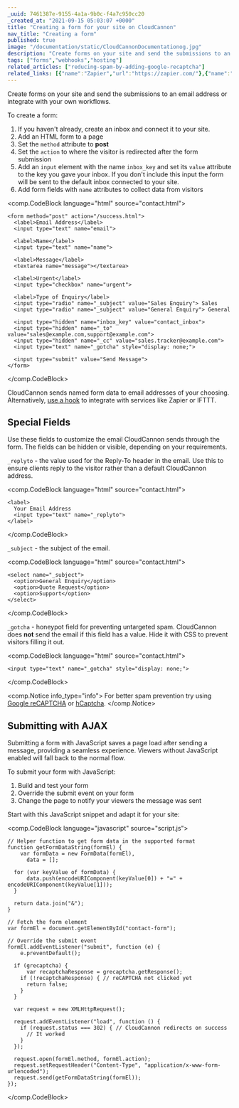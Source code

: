 ```yaml
---
_uuid: 7461387e-9155-4a1a-9b0c-f4a7c950cc20
_created_at: "2021-09-15 05:03:07 +0000"
title: "Creating a form for your site on CloudCannon"
nav_title: "Creating a form"
published: true
image: "/documentation/static/CloudCannonDocumentationog.jpg"
description: "Create forms on your site and send the submissions to an email address or integrate with your own workflows."
tags: ["forms","webhooks","hosting"]
related_articles: ["reducing-spam-by-adding-google-recaptcha"]
related_links: [{"name":"Zapier","url":"https://zapier.com/"},{"name":"Zapier Documentation","url":"https://zapier.com/help/create/code-webhooks"},{"name":"Automate","url":"https://automate.io/"},{"name":"Automate Documentation","url":"https://docs.automate.io/en/articles/1305409-webhooks"},{"name":"IFTTT","url":"https://ifttt.com/"},{"name":"IFTTT FAQ","url":"https://help.ifttt.com/hc/en-us/articles/115010230347-The-Webhooks-Service"}]
---
```


Create forms on your site and send the submissions to an email address or integrate with your own workflows.

To create a form:

1. If you haven't already, create an inbox and connect it to your site.
2. Add an HTML form to a page
3. Set the `method` attribute to **post**
4. Set the `action` to where the visitor is redirected after the form submission
5. Add an `input` element with the name `inbox_key` and set its `value` attribute to the key you gave your inbox. If you don't include this input the form will be sent to the default inbox connected to your site.
6. Add form fields with `name` attributes to collect data from visitors

<comp.CodeBlock language="html" source="contact.html">
```
<form method="post" action="/success.html">
  <label>Email Address</label>
  <input type="text" name="email">

  <label>Name</label>
  <input type="text" name="name">

  <label>Message</label>
  <textarea name="message"></textarea>

  <label>Urgent</label>
  <input type="checkbox" name="urgent">

  <label>Type of Enquiry</label>
  <input type="radio" name="_subject" value="Sales Enquiry"> Sales
  <input type="radio" name="_subject" value="General Enquiry"> General

  <input type="hidden" name="inbox_key" value="contact_inbox">
  <input type="hidden" name="_to" value="sales@example.com,support@example.com">
  <input type="hidden" name="_cc" value="sales.tracker@example.com">
  <input type="text" name="_gotcha" style="display: none;">

  <input type="submit" value="Send Message">
</form>
```
</comp.CodeBlock>

CloudCannon sends named form data to email addresses of your choosing. Alternatively, [use a hook](/documentation/host/forms/webhooks/) to integrate with services like Zapier or IFTTT.

## Special Fields
Use these fields to customize the email CloudCannon sends through the form. The fields can be hidden or visible, depending on your requirements.

`_replyto` - the value used for the Reply-To header in the email. Use this to ensure clients reply to the visitor rather than a default CloudCannon address.

<comp.CodeBlock language="html" source="contact.html">
```
<label>
  Your Email Address
  <input type="text" name="_replyto">
</label>
```
</comp.CodeBlock>

`_subject` - the subject of the email.

<comp.CodeBlock language="html" source="contact.html">
```
<select name="_subject">
  <option>General Enquiry</option>
  <option>Quote Request</option>
  <option>Support</option>
</select>
```
</comp.CodeBlock>

`_gotcha` - honeypot field for preventing untargeted spam. CloudCannon does **not** send the email if this field has a value. Hide it with CSS to prevent visitors filling it out.

<comp.CodeBlock language="html" source="contact.html">
```
<input type="text" name="_gotcha" style="display: none;">
```
</comp.CodeBlock>

<comp.Notice info_type="info">
  For better spam prevention try using [Google reCAPTCHA](/documentation/articles/reducing-spam-by-adding-google-recaptcha/) or [hCaptcha](/documentation/articles/reducing-spam-by-adding-hcaptcha/).
</comp.Notice>

## Submitting with AJAX
Submitting a form with JavaScript saves a page load after sending a message, providing a seamless experience. Viewers without JavaScript enabled will fall back to the normal flow.

To submit your form with JavaScript:

1. Build and test your form
2. Override the submit event on your form
3. Change the page to notify your viewers the message was sent

Start with this JavaScript snippet and adapt it for your site:

<comp.CodeBlock language="javascript" source="script.js">
```
// Helper function to get form data in the supported format
function getFormDataString(formEl) {
    var formData = new FormData(formEl),
      data = [];

  for (var keyValue of formData) {
      data.push(encodeURIComponent(keyValue[0]) + "=" + encodeURIComponent(keyValue[1]));
  }

  return data.join("&");
}

// Fetch the form element
var formEl = document.getElementById("contact-form");

// Override the submit event
formEl.addEventListener("submit", function (e) {
    e.preventDefault();

  if (grecaptcha) {
      var recaptchaResponse = grecaptcha.getResponse();
    if (!recaptchaResponse) { // reCAPTCHA not clicked yet
      return false;
    }
  }

  var request = new XMLHttpRequest();

  request.addEventListener("load", function () {
    if (request.status === 302) { // CloudCannon redirects on success
      // It worked
    }
  });

  request.open(formEl.method, formEl.action);
  request.setRequestHeader("Content-Type", "application/x-www-form-urlencoded");
  request.send(getFormDataString(formEl));
});
```
</comp.CodeBlock>

